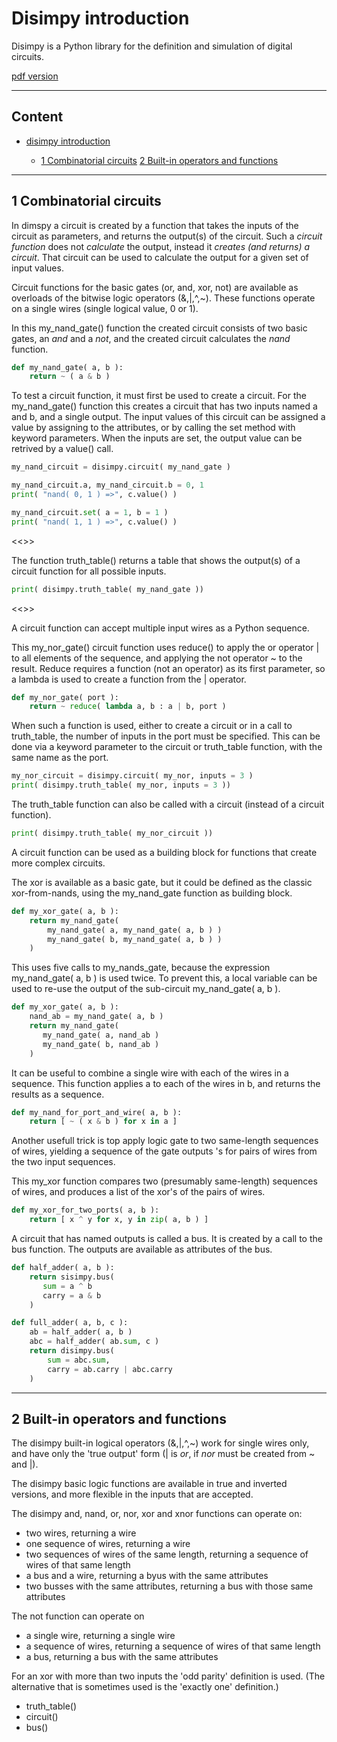 <a name="toc-anchor-0"></a>

# Disimpy introduction

Disimpy is a Python library for the definition
and simulation of digital circuits.

[pdf version](https://gitprint.com/wovo/disimpy/blob/master/documentation/introduction.md)

*****************************************************************************

<a name="toc-anchor-1"></a>

## Content

<!-- update table_of_contents( input, 2 ) -->

  - [disimpy introduction](#toc-anchor-0)

    - [1 Combinatorial circuits](#toc-anchor-1)
      [2 Built-in operators and functions](#toc-anchor-2)

<!-- update end -->

<!-- update example_path( "sources/introduction.py" ) -->

*****************************************************************************

<a name="toc-anchor-1"></a>

## 1 Combinatorial circuits

In dimspy a circuit is created by a function that takes the inputs
of the circuit as parameters, and returns the output(s) of the circuit.
Such a *circuit function* does not *calculate* the output,
instead it *creates (and returns) a circuit*.
That circuit can be used to calculate the output for a given
set of input values.

Circuit functions for the basic gates (or, and, xor, not) are available 
as overloads of the bitwise logic operators (&,|,^,~).
These functions operate on a single wires (single logical value, 0 or 1).

In this my_nand_gate() function the created circuit consists of two
basic gates, an *and* and a *not*, and 
the created circuit calculates the *nand* function.

<!-- update quote( input, "", "''my_nand_gate''" ) -->
~~~Python
def my_nand_gate( a, b ):
    return ~ ( a & b )
~~~

To test a circuit function, it must first be used to create a circuit.
For the my_nand_gate() function this creates a circuit that has two 
inputs named a and b, and a single output.
The input values of this circuit can be assigned a value
by assigning to the attributes, or
by calling the set method with keyword parameters.
When the inputs are set, the output value can be retrived by a value() call.

<!-- update quote( input, "", "''my_nand_gate test''" ) -->
~~~Python
my_nand_circuit = disimpy.circuit( my_nand_gate )

my_nand_circuit.a, my_nand_circuit.b = 0, 1
print( "nand( 0, 1 ) =>", c.value() )

my_nand_circuit.set( a = 1, b = 1 )
print( "nand( 1, 1 ) =>", c.value() )
~~~
<<>>

The function truth_table() returns a table that shows the output(s)
of a circuit function for all possible inputs.

<!-- update quote( input, "", "''my_nand_gate truth table''" ) -->
~~~Python
print( disimpy.truth_table( my_nand_gate ))
~~~
<<>>

A circuit function can accept multiple input wires
as a Python sequence. 

This my_nor_gate() circuit function uses reduce() to apply 
the or operator | to all elements of the sequence, 
and applying the not operator ~ to the result.
Reduce requires a function (not an operator) as its first parameter, so 
a lambda is used to create a function from the | operator.

<!-- update quote( input, "", "''my_nor_gate''" ) -->
~~~Python
def my_nor_gate( port ):
    return ~ reduce( lambda a, b : a | b, port )
~~~	
   
When such a function is used, either to create a circuit
or in a call to truth_table, the number 
of inputs in the port must be specified. 
This can be done via a keyword parameter to the circuit 
or truth_table function, with the same name as the port.

<!-- update quote( input, "", "''my_nor_gate test 1''" ) -->
~~~Python
my_nor_circuit = disimpy.circuit( my_nor, inputs = 3 )    
print( disimpy.truth_table( my_nor, inputs = 3 ))
~~~

The truth_table function can also be called with a circuit
(instead of a circuit function).

<!-- update quote( input, "", "''my_nor_gate test 2''" ) -->
~~~Python
print( disimpy.truth_table( my_nor_circuit ))
~~~
    
A circuit function can be used as a building block 
for functions that create more complex circuits. 

The xor is available as a basic gate, 
but it could be defined as the classic xor-from-nands,
using the my_nand_gate function as building block.

<!-- update quote( input, "", "''my_xor_gate 1''" ) -->
~~~Python
def my_xor_gate( a, b ):
    return my_nand_gate( 
        my_nand_gate( a, my_nand_gate( a, b ) )
        my_nand_gate( b, my_nand_gate( a, b ) )
    )    
~~~

This uses five calls to my_nands_gate,
because the expression my_nand_gate( a, b ) is used twice.
To prevent this, a local variable can be used 
to re-use the output of the sub-circuit my_nand_gate( a, b ).

<!-- update quote( input, "", "''my_xor_gate 2''" ) -->
~~~Python
def my_xor_gate( a, b ):
    nand_ab = my_nand_gate( a, b )
    return my_nand_gate( 
       my_nand_gate( a, nand_ab )
       my_nand_gate( b, nand_ab )
    )        
~~~	
    
It can be useful to combine a single wire
with each of the wires in a sequence.
This function applies a to each of the wires in b, 
and returns the results as a sequence.

~~~Python
def my_nand_for_port_and_wire( a, b ):
    return [ ~ ( x & b ) for x in a ]    
~~~

Another usefull trick is top apply logic gate to two 
same-length sequences of wires, yielding a sequence of the gate outputs 's 
for pairs of wires from the two input sequences.

This my_xor function compares two (presumably same-length) sequences
of wires, and produces a list of the xor's of the pairs of wires.

~~~Python
def my_xor_for_two_ports( a, b ):
    return [ x ^ y for x, y in zip( a, b ) ]
~~~

A circuit that has named outputs is called a bus. 
It is created by a call to the bus function.
The outputs are available as attributes of the bus.

~~~Python
def half_adder( a, b ):
    return sisimpy.bus(
       sum = a ^ b
       carry = a & b 
    )
~~~

~~~Python   
def full_adder( a, b, c ):
    ab = half_adder( a, b )
    abc = half_adder( ab.sum, c )
    return disimpy.bus(
        sum = abc.sum, 
        carry = ab.carry | abc.carry 
    )    
~~~

*****************************************************************************

<a name="toc-anchor-2"></a>

## 2 Built-in operators and functions
       
The disimpy built-in logical operators (&,|,^,~) 
work for single wires only, and have only the 'true output' form 
(| is *or*, if *nor* must be created from ~ and |).

The disimpy basic logic functions are available in true and inverted
versions, and more flexible in the inputs that are accepted.

The disimpy and, nand, or, nor, xor and xnor functions
can operate on:
   - two wires, returning a wire
   - one sequence of wires, returning a wire
   - two sequences of wires of the same length, 
        returning a sequence of wires of that same length
   - a bus and a wire, returning a byus with the same attributes
   - two busses with the same attributes, 
        returning a bus with those same attributes
		
The not function can operate on
   - a single wire, returning a single wire
   - a sequence of wires,
     returning a sequence of wires of that same length
   - a bus, returning a bus with the same attributes
   
For an xor with more than two inputs the 'odd parity' definition is used.
(The alternative that is sometimes used is the 'exactly one' definition.)

- truth_table()
- circuit()
- bus()

